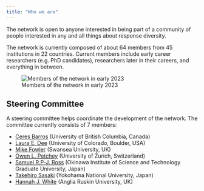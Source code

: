 ```yaml
---
title: "Who we are"
---
```


The network is open to anyone interested in being part of a community of people interested in any and all things about response diversity.

The network is currently composed of about 64 members from 45 institutions in 22 countries.
Current members include early career researchers (e.g. PhD candidates), researchers later in their careers, and everything in between.

![Members of the network in early 2023](assets/images/RDN_members_early2023.png)

## Steering Committee

A steering committee helps coordinate the development of the network.
The committee currently consists of 7 members:

-   [Ceres Barros](https://ceresbarros.wordpress.com/) (University of British Columbia, Canada)
-   [Laura E. Dee](https://www.lauraedee.com/home) (University of Colorado, Boulder, USA)
-   [Mike Fowler](https://www.swansea.ac.uk/staff/m.s.fowler/) (Swansea University, UK)
-   [Owen L. Petchey](https://www.ieu.uzh.ch/en/staff/member/petchey_owen.html) (University of Zurich, Switzerland)
-   [Samuel R.P-J. Ross](https://samuelrpjross.com/) (Okinawa Institute of Science and Technology Graduate University, Japan)
-   [Takehiro Sasaki](http://www.sasa-lab.ynu.ac.jp/pukiwiki-151/index.php) (Yokohama National University, Japan)
-   [Hannah J. White](https://aru.ac.uk/people/hannah-white) (Anglia Ruskin University, UK)
